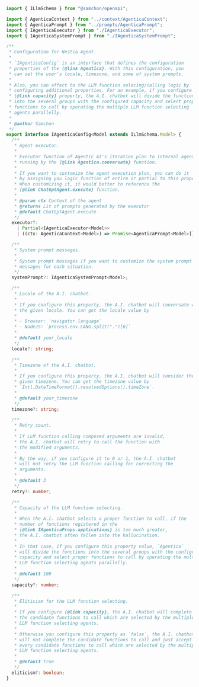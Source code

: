 ```typescript filename="@agentica/core/IAgenticaConfig" showLineNumbers
import { ILlmSchema } from "@samchon/openapi";

import { AgenticaContext } from "../context/AgenticaContext";
import { AgenticaPrompt } from "../prompts/AgenticaPrompt";
import { IAgenticaExecutor } from "./IAgenticaExecutor";
import { IAgenticaSystemPrompt } from "./IAgenticaSystemPrompt";

/**
 * Configuration for Nestia Agent.
 *
 * `IAgenticaConfig` is an interface that defines the configuration
 * properties of the {@link Agentica}. With this configuration, you
 * can set the user's locale, timezone, and some of system prompts.
 *
 * Also, you can affect to the LLM function selecing/calling logic by
 * configuring additional properties. For an example, if you configure the
 * {@link capacity} property, the A.I. chatbot will divide the functions
 * into the several groups with the configured capacity and select proper
 * functions to call by operating the multiple LLM function selecting
 * agents parallelly.
 *
 * @author Samchon
 */
export interface IAgenticaConfig<Model extends ILlmSchema.Model> {
  /**
   * Agent executor.
   *
   * Executor function of Agentic AI's iteration plan to internal agents
   * running by the {@link Agentica.conversate} function.
   *
   * If you want to customize the agent execution plan, you can do it
   * by assigning you logic function of entire or partial to this property.
   * When customizing it, it would better to reference the
   * {@link ChatGptAgent.execute} function.
   *
   * @param ctx Context of the agent
   * @returns Lit of prompts generated by the executor
   * @default ChatGptAgent.execute
   */
  executor?:
    | Partial<IAgenticaExecutor<Model>>
    | ((ctx: AgenticaContext<Model>) => Promise<AgenticaPrompt<Model>[]>);

  /**
   * System prompt messages.
   *
   * System prompt messages if you want to customize the system prompt
   * messages for each situation.
   */
  systemPrompt?: IAgenticaSystemPrompt<Model>;

  /**
   * Locale of the A.I. chatbot.
   *
   * If you configure this property, the A.I. chatbot will conversate with
   * the given locale. You can get the locale value by
   *
   * - Browser: `navigator.language`
   * - NodeJS: `process.env.LANG.split(".")[0]`
   *
   * @default your_locale
   */
  locale?: string;

  /**
   * Timezone of the A.I. chatbot.
   *
   * If you configure this property, the A.I. chatbot will consider the
   * given timezone. You can get the timezone value by
   * `Intl.DateTimeFormat().resolvedOptions().timeZone`.
   *
   * @default your_timezone
   */
  timezone?: string;

  /**
   * Retry count.
   *
   * If LLM function calling composed arguments are invalid,
   * the A.I. chatbot will retry to call the function with
   * the modified arguments.
   *
   * By the way, if you configure it to 0 or 1, the A.I. chatbot
   * will not retry the LLM function calling for correcting the
   * arguments.
   *
   * @default 3
   */
  retry?: number;

  /**
   * Capacity of the LLM function selecting.
   *
   * When the A.I. chatbot selects a proper function to call, if the
   * number of functions registered in the
   * {@link IAgenticaProps.applications} is too much greater,
   * the A.I. chatbot often fallen into the hallucination.
   *
   * In that case, if you configure this property value, `Agentica`
   * will divide the functions into the several groups with the configured
   * capacity and select proper functions to call by operating the multiple
   * LLM function selecting agents parallelly.
   *
   * @default 100
   */
  capacity?: number;

  /**
   * Eliticism for the LLM function selecting.
   *
   * If you configure {@link capacity}, the A.I. chatbot will complete
   * the candidate functions to call which are selected by the multiple
   * LLM function selecting agents.
   *
   * Otherwise you configure this property as `false`, the A.I. chatbot
   * will not complete the candidate functions to call and just accept
   * every candidate functions to call which are selected by the multiple
   * LLM function selecting agents.
   *
   * @default true
   */
  eliticism?: boolean;
}
```